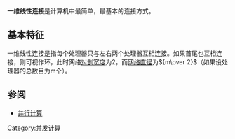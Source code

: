 {{NoteTA|G1=IT}}
'''一维线性连接'''是计算机中最简单，最基本的连接方式。

==基本特征==
一维线性连接是指每个处理器只与左右两个处理器互相连接。如果首尾也互相连接，则可视作环，此时网络[[对剖宽度|对剖宽度]]为2，而[[网络直径|网络直径]]为<math>{m\over 2}</math>（如果设处理器的总数目为m个）。

== 参阅 ==
*[[并行计算|并行计算]]

{{Compsci-stub}}

[[Category:并发计算|Category:并发计算]]